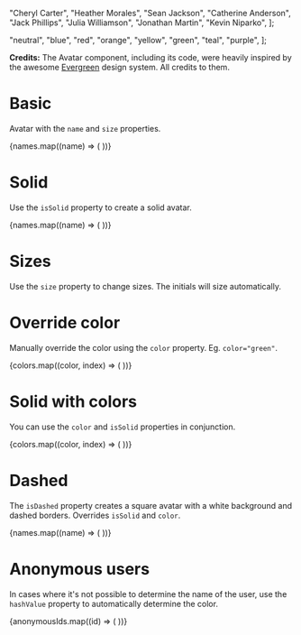 
  "Cheryl Carter",
  "Heather Morales",
  "Sean Jackson",
  "Catherine Anderson",
  "Jack Phillips",
  "Julia Williamson",
  "Jonathan Martin",
  "Kevin Niparko",
];


  "neutral",
  "blue",
  "red",
  "orange",
  "yellow",
  "green",
  "teal",
  "purple",
];

<Meta title="Avatar" component={Avatar} />

**Credits:** 
The Avatar component, including its code, were heavily inspired by the awesome [Evergreen](https://evergreen.segment.com/) design system. All credits to them.

# Basic

Avatar with the <code>name</code> and <code>size</code> properties.

<Preview>
  <Story name="Basic">
    {names.map((name) => (
      <Avatar key={name} name={name} size={40} className="mr-2" />
    ))}
  </Story>
</Preview>

# Solid

Use the <code>isSolid</code> property to create a solid avatar.

<Preview>
  <Story name="Solid">
    {names.map((name) => (
      <Avatar key={name} isSolid name={name} size={40} className="mr-2" />
    ))}
  </Story>
</Preview>

# Sizes

Use the <code>size</code> property to change sizes. The initials will size automatically.

<Preview>
  <Story name="Sizes">
    <div>
      <Avatar
        isSolid
        marginRight={16}
        name={names[0]}
        size={16}
        className="mr-2"
      />
      <Avatar marginRight={16} name={names[1]} size={24} className="mr-2" />
      <Avatar marginRight={16} name={names[2]} size={32} className="mr-2" />
      <Avatar marginRight={16} name={names[3]} size={40} className="mr-2" />
      <Avatar marginRight={16} name={names[4]} size={96} className="mr-2" />
      <Avatar marginRight={16} name={names[5]} size={128} className="mr-2" />
    </div>
  </Story>
</Preview>

# Override color

Manually override the color using the <code>color</code> property.
Eg. <code>color="green"</code>.

<Preview>
  <Story name="Override color">
    {colors.map((color, index) => (
      <Avatar
        key={color}
        color={color}
        name={names[index]}
        size={40}
        className="mr-2"
      />
    ))}
  </Story>
</Preview>

# Solid with colors

You can use the <code>color</code> and <code>isSolid</code> properties in conjunction.

<Preview>
  <Story name="Solid with colors">
    {colors.map((color, index) => (
      <Avatar
        key={color}
        isSolid
        color={color}
        name={names[index]}
        size={40}
        className="mr-2"
      />
    ))}
  </Story>
</Preview>

# Dashed

The <code>isDashed</code> property creates a square avatar with a white background and dashed borders. Overrides <code>isSolid</code> and <code>color</code>.

<Preview>
  <Story name="Dashed">
    {names.map((name) => (
      <Avatar isDashed key={name} name={name} size={40} className="mr-2" />
    ))}
  </Story>
</Preview>

# Anonymous users

In cases where it's not possible to determine the name of the user, use the <code>hashValue</code> property to automatically determine the color.

<Preview>
  <Story name="Anonymous">
    {anonymousIds.map((id) => (
      <Avatar
        key={id}
        hashValue={id}
        name="Anonymous User"
        size={40}
        className="mr-2"
      />
    ))}
  </Story>
</Preview>
